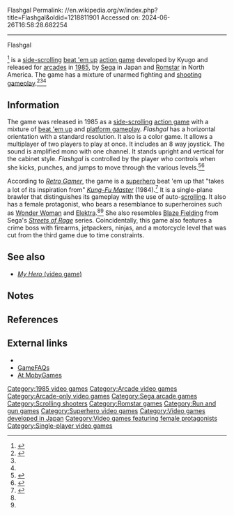 Flashgal
Permalink: //en.wikipedia.org/w/index.php?title=Flashgal&oldid=1218811901
Accessed on: 2024-06-26T16:58:28.682254



------
Flashgal
{{Infobox video game
|title =
|image = Flashgal flyer.png
|caption = Japanese promotional flyer for the arcade version
|developer = Kyugo
|publisher = {{vgrelease|JP|[[Sega]]|NA|[[Romstar]]}}
|released = {{vgrelease|JP|November 1985<ref name="Media"/>|NA|Late 1985}}
|platforms= [[Arcade game|Arcade]]
|genre = [[Action game|Action]], [[beat 'em up]],<ref name="HG101"/><ref name="RG"/> [[scrolling shooter]]
|modes = [[Single-player video game|Single-player]]
}}

{{nihongo foot|'''''Flashgal'''''|フラッシュギャル|Furasshugyaru|lead=yes|group=lower-alpha}}<ref name="Media">{{cite web |title=フラッシュギャル |trans-title=Flash Gal |url=https://mediaarts-db.bunka.go.jp/id/M729728 |website=Media Arts Database |publisher=[[Agency for Cultural Affairs]] |access-date=8 May 2021}}</ref> is a [[side-scrolling]] [[beat 'em up]] [[action game]] developed by Kyugo and released for [[Arcade game|arcades]] in [[1985 in video gaming|1985]], by [[Sega]] in Japan and [[Romstar]] in North America. The game has a mixture of unarmed fighting and [[shooting game]]play.<ref>{{cite web |title=フラッシュギャル |trans-title=Flashgal |url=https://sega.jp/history/arcade/product/7666/ |website=[[Sega]] |access-date=8 May 2021 |language=ja}}</ref><ref name="HG101"/><ref name="RG"/>

==Information==
The game was released in 1985 as a [[side-scrolling]] [[action game]] with a mixture of [[beat 'em up]] and [[platform game]]play. ''Flashgal'' has a horizontal orientation with a standard resolution. It also is a color game. It allows a multiplayer of two players to play at once. It includes an 8 way joystick. The sound is amplified mono with one channel. It stands upright and vertical for the cabinet style. ''Flashgal'' is controlled by the player who controls when she kicks, punches, and jumps to move through the various levels.<ref name="16 February 2013">{{cite web|title=Flashgal|url=http://www.arcade-museum.com/game_detail.php?game_id=7824|publisher=Arcade Museum|accessdate=16 February 2013}}</ref><ref name="HG101">{{cite web |last1=Plasket |first1=Michael |title=Flashgal |url=http://www.hardcoregaming101.net/flashgal/ |website=Hardcore Gaming 101 |date=September 11, 2017 |access-date=29 July 2021}}</ref>

According to ''[[Retro Gamer]]'', the game is a [[superhero]] beat 'em up that "takes a lot of its inspiration from" ''[[Kung-Fu Master (video game)|Kung-Fu Master]]'' (1984).<ref name="RG">{{cite news |title=The Unconverted |url=https://www.pressreader.com/uk/retro-gamer/20200123/281676846862054 |access-date=29 July 2021 |work=[[Retro Gamer]] |via=[[PressReader]] |date=23 January 2020}}</ref> It is a single-plane brawler that distinguishes its gameplay with the use of auto-[[scrolling]]. It also has a female protagonist, who bears a resemblance to superheroines such as [[Wonder Woman]] and [[Elektra (character)|Elektra]].<ref name="RG"/><ref name="HG101"/> She also resembles [[Blaze Fielding]] from Sega's ''[[Streets of Rage]]'' series. Coincidentally, this game also features a crime boss with firearms, jetpackers, ninjas, and a motorcycle level that was cut from the third game due to time constraints.

==See also==
* [[My Hero (video game)|''My Hero'' (video game)]]

==Notes==
{{notelist}}

==References==
{{reflist}}

==External links==
* {{KLOV game|id=7824}}
* [http://www.gamefaqs.com/arcade/567424-flashgal/data GameFAQs]
* [http://www.mobygames.com/game/arcade/flashgal At MobyGames]

[[Category:1985 video games]]
[[Category:Arcade video games]]
[[Category:Arcade-only video games]]
[[Category:Sega arcade games]]
[[Category:Scrolling shooters]]
[[Category:Romstar games]]
[[Category:Run and gun games]]
[[Category:Superhero video games]]
[[Category:Video games developed in Japan]]
[[Category:Video games featuring female protagonists]]
[[Category:Single-player video games]]

{{arcade-stub}}
{{runandgun-videogame-stub}}